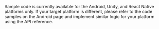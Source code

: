 
<Android />
<Unity />
<ReactNative />

<PlatformWrapper platform="ios, macos, windows">

<Admonition type="info">
Sample code is currently available for the Android, Unity, and React Native platforms only. If your target platform is different, please refer to the code samples on the Android page and implement similar logic for your platform using the API reference.
</Admonition>

</PlatformWrapper>